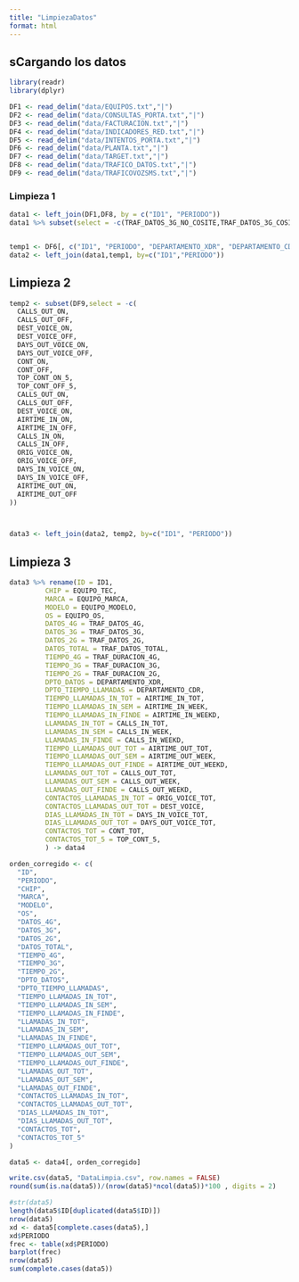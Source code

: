 ```yaml
---
title: "LimpiezaDatos"
format: html
---
```


## sCargando los datos

```r
library(readr)
library(dplyr)
```

```r
DF1 <- read_delim("data/EQUIPOS.txt","|")
DF2 <- read_delim("data/CONSULTAS_PORTA.txt","|")
DF3 <- read_delim("data/FACTURACION.txt","|")
DF4 <- read_delim("data/INDICADORES_RED.txt","|")
DF5 <- read_delim("data/INTENTOS_PORTA.txt","|")
DF6 <- read_delim("data/PLANTA.txt","|")
DF7 <- read_delim("data/TARGET.txt","|")
DF8 <- read_delim("data/TRAFICO_DATOS.txt","|")
DF9 <- read_delim("data/TRAFICOVOZSMS.txt","|")
```

### Limpieza 1

```r
data1 <- left_join(DF1,DF8, by = c("ID1", "PERIODO"))
data1 %>% subset(select = -c(TRAF_DATOS_3G_NO_COSITE,TRAF_DATOS_3G_COSITE)) -> data1


temp1 <- DF6[, c("ID1", "PERIODO", "DEPARTAMENTO_XDR", "DEPARTAMENTO_CDR")]
data2 <- left_join(data1,temp1, by=c("ID1","PERIODO"))
```

## Limpieza 2

```r
temp2 <- subset(DF9,select = -c(
  CALLS_OUT_ON,
  CALLS_OUT_OFF,
  DEST_VOICE_ON,
  DEST_VOICE_OFF,
  DAYS_OUT_VOICE_ON,
  DAYS_OUT_VOICE_OFF,
  CONT_ON,
  CONT_OFF,
  TOP_CONT_ON_5,
  TOP_CONT_OFF_5,
  CALLS_OUT_ON,
  CALLS_OUT_OFF,
  DEST_VOICE_ON,
  AIRTIME_IN_ON,
  AIRTIME_IN_OFF,
  CALLS_IN_ON,
  CALLS_IN_OFF,
  ORIG_VOICE_ON,
  ORIG_VOICE_OFF,
  DAYS_IN_VOICE_ON,
  DAYS_IN_VOICE_OFF,
  AIRTIME_OUT_ON,
  AIRTIME_OUT_OFF
))



data3 <- left_join(data2, temp2, by=c("ID1", "PERIODO"))
```

## Limpieza 3

```r
data3 %>% rename(ID = ID1,
         CHIP = EQUIPO_TEC,
         MARCA = EQUIPO_MARCA,
         MODELO = EQUIPO_MODELO,
         OS = EQUIPO_OS,
         DATOS_4G = TRAF_DATOS_4G,
         DATOS_3G = TRAF_DATOS_3G,
         DATOS_2G = TRAF_DATOS_2G,
         DATOS_TOTAL = TRAF_DATOS_TOTAL,
         TIEMPO_4G = TRAF_DURACION_4G,
         TIEMPO_3G = TRAF_DURACION_3G,
         TIEMPO_2G = TRAF_DURACION_2G,
         DPTO_DATOS = DEPARTAMENTO_XDR,
         DPTO_TIEMPO_LLAMADAS = DEPARTAMENTO_CDR,
         TIEMPO_LLAMADAS_IN_TOT = AIRTIME_IN_TOT,
         TIEMPO_LLAMADAS_IN_SEM = AIRTIME_IN_WEEK,
         TIEMPO_LLAMADAS_IN_FINDE = AIRTIME_IN_WEEKD,
         LLAMADAS_IN_TOT = CALLS_IN_TOT,
         LLAMADAS_IN_SEM = CALLS_IN_WEEK,
         LLAMADAS_IN_FINDE = CALLS_IN_WEEKD,
         TIEMPO_LLAMADAS_OUT_TOT = AIRTIME_OUT_TOT,
         TIEMPO_LLAMADAS_OUT_SEM = AIRTIME_OUT_WEEK,
         TIEMPO_LLAMADAS_OUT_FINDE = AIRTIME_OUT_WEEKD,
         LLAMADAS_OUT_TOT = CALLS_OUT_TOT,
         LLAMADAS_OUT_SEM = CALLS_OUT_WEEK,
         LLAMADAS_OUT_FINDE = CALLS_OUT_WEEKD,
         CONTACTOS_LLAMADAS_IN_TOT = ORIG_VOICE_TOT,
         CONTACTOS_LLAMADAS_OUT_TOT = DEST_VOICE,
         DIAS_LLAMADAS_IN_TOT = DAYS_IN_VOICE_TOT,
         DIAS_LLAMADAS_OUT_TOT = DAYS_OUT_VOICE_TOT,
         CONTACTOS_TOT = CONT_TOT,
         CONTACTOS_TOT_5 = TOP_CONT_5,
         ) -> data4
```

```r
orden_corregido <- c(
  "ID",
  "PERIODO",
  "CHIP",
  "MARCA",
  "MODELO",
  "OS",
  "DATOS_4G",
  "DATOS_3G",
  "DATOS_2G",
  "DATOS_TOTAL",
  "TIEMPO_4G",
  "TIEMPO_3G",
  "TIEMPO_2G",
  "DPTO_DATOS",
  "DPTO_TIEMPO_LLAMADAS",
  "TIEMPO_LLAMADAS_IN_TOT",
  "TIEMPO_LLAMADAS_IN_SEM",
  "TIEMPO_LLAMADAS_IN_FINDE",
  "LLAMADAS_IN_TOT",
  "LLAMADAS_IN_SEM",
  "LLAMADAS_IN_FINDE",
  "TIEMPO_LLAMADAS_OUT_TOT",
  "TIEMPO_LLAMADAS_OUT_SEM",
  "TIEMPO_LLAMADAS_OUT_FINDE",
  "LLAMADAS_OUT_TOT",
  "LLAMADAS_OUT_SEM",
  "LLAMADAS_OUT_FINDE",
  "CONTACTOS_LLAMADAS_IN_TOT",
  "CONTACTOS_LLAMADAS_OUT_TOT",
  "DIAS_LLAMADAS_IN_TOT",
  "DIAS_LLAMADAS_OUT_TOT",
  "CONTACTOS_TOT",
  "CONTACTOS_TOT_5"
)

data5 <- data4[, orden_corregido]
```

```r
write.csv(data5, "DataLimpia.csv", row.names = FALSE)
round(sum(is.na(data5))/(nrow(data5)*ncol(data5))*100 , digits = 2)
```

```r
#str(data5)
length(data5$ID[duplicated(data5$ID)])
nrow(data5)
xd <- data5[complete.cases(data5),]
xd$PERIODO
frec <- table(xd$PERIODO)
barplot(frec)
nrow(data5)
sum(complete.cases(data5))

```
